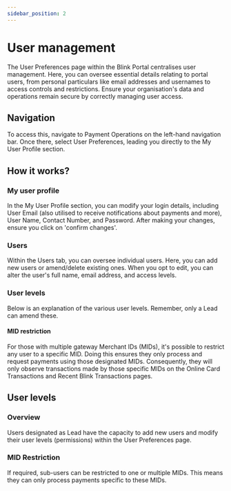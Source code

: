```yaml
---
sidebar_position: 2
---
```


# User management

The User Preferences page within the Blink Portal centralises user management. Here, you can oversee essential details relating to portal users, from personal particulars like email addresses and usernames to access controls and restrictions. Ensure your organisation's data and operations remain secure by correctly managing user access.

## Navigation
To access this, navigate to Payment Operations on the left-hand navigation bar. Once there, select User Preferences, leading you directly to the My User Profile section.

## How it works?

### My user profile
In the My User Profile section, you can modify your login details, including User Email (also utilised to receive notifications about payments and more), User Name, Contact Number, and Password. After making your changes, ensure you click on 'confirm changes'.

### Users
Within the Users tab, you can oversee individual users. Here, you can add new users or amend/delete existing ones. When you opt to edit, you can alter the user's full name, email address, and access levels. 

### User levels 
Below is an explanation of the various user levels. Remember, only a Lead can amend these.

#### MID restriction
For those with multiple gateway Merchant IDs (MIDs), it's possible to restrict any user to a specific MID. Doing this ensures they only process and request payments using those designated MIDs. Consequently, they will only observe transactions made by those specific MIDs on the Online Card Transactions and Recent Blink Transactions pages.

## User levels

### Overview
Users designated as Lead have the capacity to add new users and modify their user levels (permissions) within the User Preferences page.

### MID Restriction
If required, sub-users can be restricted to one or multiple MIDs. This means they can only process payments specific to these MIDs.
